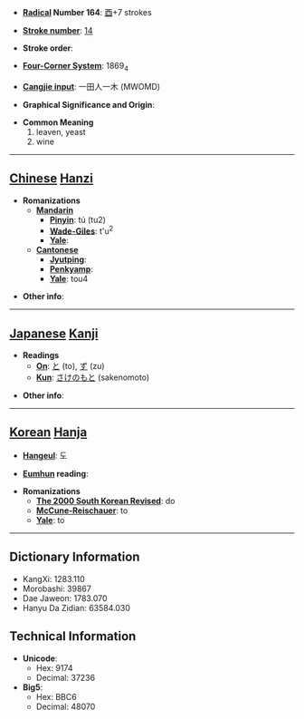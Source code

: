 * '''[[Wiktionary:Chinese radical index| Radical]] Number 164''': [[Wiktionary:Chinese radical index 酉|酉]]+7 strokes

* '''[[Wiktionary:Chinese total strokes index|Stroke number]]''': [[Wiktionary:Chinese total strokes index 14|14]]

* '''Stroke order''': 

* '''[[Wiktionary:Chinese four corner index|Four-Corner System]]''': 1869<sub>4</sub>

* '''[[Wiktionary:Chinese Cangjie index|Cangjie input]]''': 一田人一木 (MWOMD)

* '''Graphical Significance and Origin''': 

* '''Common Meaning'''
*#leaven, yeast
*# wine


----

== [[Chinese]] [[Hanzi]] ==

* '''Romanizations'''
** '''[[Mandarin]]'''
*** '''[[Pinyin]]''': tú (tu2)
*** '''[[Wade-Giles]]''': t'u<sup>2</sup>
*** '''[[Yale]]''': 
** '''[[Cantonese]]'''
*** '''[[Jyutping]]''':
*** '''[[Penkyamp]]''': 
*** '''[[Yale]]''': tou4

* '''Other info''': 

----

== [[Japanese]] [[Kanji]] ==

* '''Readings'''
** '''[[On]]''': [[と]] (to), [[ず]] (zu)
** '''[[Kun]]''': [[さけのもと]] (sakenomoto)

* '''Other info''':  

----

== [[Korean]] [[Hanja]] ==

* '''[[Hangeul]]''': 도

* '''[[Eumhun]] reading''': 

* '''Romanizations'''
** '''[[The 2000 South Korean Revised Romanization|The 2000 South Korean Revised]]''': do
** '''[[McCune-Reischauer]]''': to
** '''[[Yale]]''': to

----

== Dictionary Information ==

* KangXi: 1283.110
* Morobashi: 39867
* Dae Jaweon: 1783.070
* Hanyu Da Zidian: 63584.030

== Technical Information ==

* '''Unicode''':
** Hex: 9174
** Decimal: 37236
* '''Big5''':
** Hex: BBC6
** Decimal: 48070